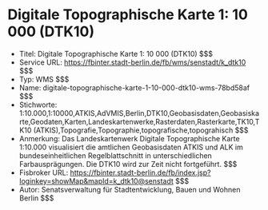 # Digitale Topographische Karte 1: 10 000 (DTK10)
- Titel: Digitale Topographische Karte 1: 10 000 (DTK10) $$$
- Service URL: https://fbinter.stadt-berlin.de/fb/wms/senstadt/k_dtk10 $$$
- Typ: WMS $$$
- Name: digitale-topographische-karte-1-10-000-dtk10-wms-78bd58af $$$
- Stichworte: 1:10.000,1:10000,ATKIS,AdVMIS,Berlin,DTK10,Geobasisdaten,Geobasiskarte,Geodaten,Karten,Landeskartenwerke,Rasterdaten,Rasterkarte,TK10,TK10 (ATKIS),Topografie,Topographie,topografische,topograhisch $$$
- Anmerkung: Das Landeskartenwerk Digitale Topographische Karte 1:10.000 visualisiert die amtlichen Geobasisdaten ATKIS und ALK im bundeseinheitlichen Regelblattschnitt in unterschiedlichen Farbausprägungen. Die DTK10 wird zur Zeit nicht fortgeführt. $$$
- Fisbroker URL: https://fbinter.stadt-berlin.de/fb/index.jsp?loginkey=showMap&mapId=k_dtk10@senstadt $$$
- Autor: Senatsverwaltung für Stadtentwicklung, Bauen und Wohnen Berlin $$$
